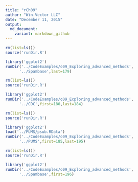 ```yaml
---
title: "rCh09"
author: "Win-Vector LLC"
date: "December 11, 2015"
output:
  md_document:
    variant: markdown_github
---
```


```r
rm(list=ls())
source('runDir.R')
```

```r
library('ggplot2')
runDir('../CodeExamples/c09_Exploring_advanced_methods',
      '../Spambase',last=179)
```

```r
rm(list=ls())
source('runDir.R')
```

```r
library('ggplot2')
runDir('../CodeExamples/c09_Exploring_advanced_methods',
      '../CDC',first=180,last=184)
```

```r
rm(list=ls())
source('runDir.R')
```

```r
library('ggplot2')
load('../PUMS/psub.RData')
runDir('../CodeExamples/c09_Exploring_advanced_methods',
      '../PUMS',first=185,last=195)
```

```r
rm(list=ls())
source('runDir.R')
```

```r
library('ggplot2')
runDir('../CodeExamples/c09_Exploring_advanced_methods',
      '../Spambase',first=196)
```
